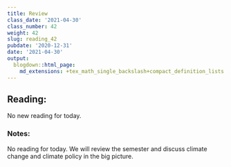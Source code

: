 ```yaml
---
title: Review
class_date: '2021-04-30'
class_number: 42
weight: 42
slug: reading_42
pubdate: '2020-12-31'
date: '2021-04-30'
output:
  blogdown::html_page:
    md_extensions: +tex_math_single_backslash+compact_definition_lists
---
```

## Reading:

No new reading for today.

### Notes:

No reading for today. We will review the semester and discuss climate change and climate policy in the big picture.
